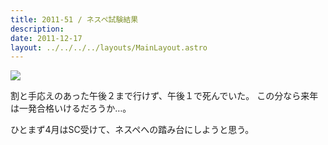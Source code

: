 ```yaml
---
title: 2011-51 / ネスペ試験結果
description: 
date: 2011-12-17
layout: ../../../../layouts/MainLayout.astro
---
```


![](/ja/blog/posts/2011-51/20111228144020.jpeg)

割と手応えのあった午後２まで行けず、午後１で死んでいた。
この分なら来年は一発合格いけるだろうか…。

ひとまず4月はSC受けて、ネスペへの踏み台にしようと思う。
